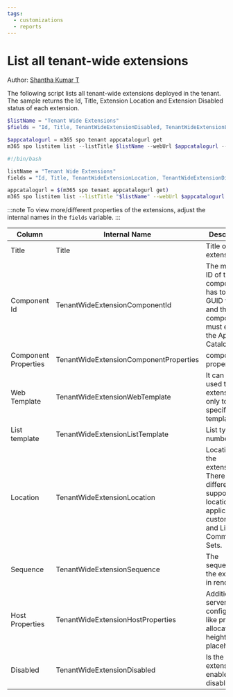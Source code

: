 ```yaml
---
tags:
  - customizations
  - reports
---
```



# List all tenant-wide extensions

Author: [Shantha Kumar T](https://www.ktskumar.com/2020/04/manage-tenant-wide-extensions-using-office-365-cli/)

The following script lists all tenant-wide extensions deployed in the tenant. The sample returns the Id, Title, Extension Location and Extension Disabled status of each extension.

<Tabs>
  <TabItem value="PowerShell">

  ```powershell
  $listName = "Tenant Wide Extensions"
  $fields = "Id, Title, TenantWideExtensionDisabled, TenantWideExtensionLocation"

  $appcatalogurl = m365 spo tenant appcatalogurl get
  m365 spo listitem list --listTitle $listName --webUrl $appcatalogurl --fields $fields
  ```

  </TabItem>
  <TabItem value="Bash">

  ```bash
  #!/bin/bash

  listName = "Tenant Wide Extensions"
  fields = "Id, Title, TenantWideExtensionLocation, TenantWideExtensionDisabled"

  appcatalogurl = $(m365 spo tenant appcatalogurl get)
  m365 spo listitem list --listTitle "$listName" --webUrl $appcatalogurl --fields "$fields"
  ```

  </TabItem>
</Tabs>

:::note
To view more/different properties of the extensions, adjust the internal names in the `fields` variable.
:::

Column|Internal Name|Description
--|--|--
Title|Title|Title of the extension.
Component Id|TenantWideExtensionComponentId|The manifest ID of the component. It has to be in GUID format and the component must exist in the App Catalog.
Component Properties|TenantWideExtensionComponentProperties|component properties.
Web Template|TenantWideExtensionWebTemplate|It can be used to target extension only to a specific web template.
List template|TenantWideExtensionListTemplate|List type as a number.
Location|TenantWideExtensionLocation|Location of the extension. There are different support locations for application customizers and ListView Command Sets.
Sequence|TenantWideExtensionSequence|The sequence of the extension in rendering.
Host Properties|TenantWideExtensionHostProperties|Additional server-side configuration, like pre-allocated height for placeholders.
Disabled|TenantWideExtensionDisabled|Is the extension enabled or disabled?
